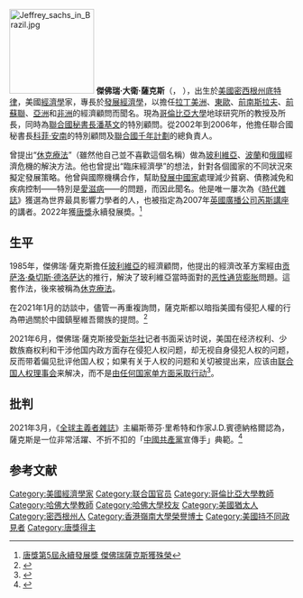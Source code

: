 [[File:Jeffrey_sachs_in_Brazil.jpg|150px]]
'''傑佛瑞·大衛·薩克斯'''（{{lang-en|Jeffrey David Sachs}}，{{bd|1954年|11月5日|||catIdx=Sachs, Jeffrey}} ），出生於[[美國|美國]][[密西根州|密西根州]][[底特律|底特律]]，美國[[經濟學|經濟學]]家，專長於[[發展經濟學|發展經濟學]]，以擔任[[拉丁美洲|拉丁美洲]]、[[東歐|東歐]]、[[前南斯拉夫|前南斯拉夫]]、[[前蘇聯|前蘇聯]]、[[亞洲|亞洲]]和[[非洲|非洲]]的經濟顧問而聞名。現為[[哥倫比亞大學|哥倫比亞大學]]地球研究所的教授及所長，同時為[[聯合國秘書長|聯合國秘書長]][[潘基文|潘基文]]的特別顧問。從2002年到2006年，他擔任聯合國秘書長[[科菲·安南|科菲·安南]]的特別顧問及[[聯合國千年計劃|聯合國千年計劃]]的總負責人。

曾提出“[[休克療法_(經濟學)|休克療法]]”（雖然他自己並不喜歡這個名稱）做為[[玻利維亞|玻利維亞]]、[[波蘭|波蘭]]和[[俄國|俄國]]經濟危機的解決方法。他也曾提出“臨床經濟學”的想法，針對各個國家的不同狀況來擬定發展策略。他曾與國際機構合作，幫助[[發展中國家|發展中國家]]處理減少貧窮、債務減免和疾病控制——特別是[[愛滋病|愛滋病]]——的問題，而因此聞名。他是唯一屢次為《[[時代雜誌|時代雜誌]]》獲選為世界最具影響力學者的人，也被指定為2007年[[英國廣播公司|英國廣播公司]][[芮斯講座|芮斯講座]]的講者。2022年獲[[唐獎|唐獎]]永續發展奬。<ref>[https://udn.com/news/story/7314/6397488 唐獎第5屆永續發展獎 傑佛瑞薩克斯獲殊榮]</ref>

==生平==
1985年，傑佛瑞·薩克斯擔任[[玻利維亞|玻利維亞]]的經濟顧問，他提出的經濟改革方案經由[[贡萨洛·桑切斯·德洛萨达|贡萨洛·桑切斯·德洛萨达]]的推行，解決了玻利維亞當時面對的[[恶性通货膨胀|恶性通货膨胀]]問題。這套作法，後來被稱為[[休克療法_(經濟學)|休克療法]]。

在2021年1月的訪談中，儘管一再重複詢問，薩克斯都以暗指美國有侵犯人權的行為帶過關於中國鎮壓維吾爾族的提問。<ref name="axio_Rights_groups">{{Cite web |title=Rights groups question Columbia over professor's interview |last=Allen-Ebrahimian |first=Bethany |publisher=[[Axios_(website)|Axios (website)]] |date=23 February 2021 |access-date=21 April 2021 |url=https://www.axios.com/china-uyghurs-columbia-rights-sachs-76ba9d28-a062-49cd-bf74-9f95e12a5c29.html |archive-date=2022-04-02 |archive-url=https://web.archive.org/web/20220402094725/https://www.axios.com/china-uyghurs-columbia-rights-sachs-76ba9d28-a062-49cd-bf74-9f95e12a5c29.html |dead-url=no }}</ref>

2021年6月，傑佛瑞·薩克斯接受[[新华社|新华社]]记者书面采访时说，美国在经济权利、少数族裔权利和干涉他国内政方面存在侵犯人权问题，却无视自身侵犯人权的问题，反而带着偏见批评他国人权；如果有关于人权的问题和关切被提出来，应该由[[联合国人权理事会|联合国人权理事会]]来解决，而不是[[單邊主義|由任何国家单方面采取行动]]<ref>{{cite news|title=专访：美国无视自身侵犯人权问题，却对他国人权指手画脚——访美国经济学家杰弗里·萨克斯|url=http://www.xinhuanet.com/world/2021-06/22/c_1127587799.htm|publisher=[[新華社|新華社]]|author=熊茂伶|date=2021-06-22|accessdate=2021-07-03|language=zh-cn|archive-date=2021-06-22|archive-url=https://web.archive.org/web/20210622223523/http://www.xinhuanet.com/world/2021-06/22/c_1127587799.htm|dead-url=no}}</ref>。

== 批判 ==
2021年3月，《[[全球主義者雜誌|全球主義者雜誌]]》主編斯蒂芬·里希特和作家J.D.賓德納格爾認為，薩克斯是一位非常活躍、不折不扣的「[[中國共產黨|中國共產黨]]宣傳手」典範。<ref name="theg_Jeffrey_Sachs">{{Cite web |title=Jeffrey Sachs: Xi Propagandist? |last1=Richter |first1=Stephan |last2=Bindenagel |first2=J.D. |publisher=[[The_Globalist|The Globalist]] |date=March 4, 2021 |access-date=April 22, 2021 |url=https://www.theglobalist.com/jeffrey-sachs-xi-jinping-china-united-states-propaganda/ |archive-date=2022-03-29 |archive-url=https://web.archive.org/web/20220329081308/https://www.theglobalist.com/jeffrey-sachs-xi-jinping-china-united-states-propaganda/ |dead-url=no }}</ref>

== 参考文献 ==
{{reflist}}

{{唐獎得主}}
{{Authority control}}
{{DEFAULTSORT:Sachs, Jerrrey}}
[[Category:美國經濟學家|Category:美國經濟學家]]
[[Category:联合国官员|Category:联合国官员]]
[[Category:哥倫比亞大學教師|Category:哥倫比亞大學教師]]
[[Category:哈佛大學教師|Category:哈佛大學教師]]
[[Category:哈佛大學校友|Category:哈佛大學校友]]
[[Category:美國猶太人|Category:美國猶太人]]
[[Category:密西根州人|Category:密西根州人]]
[[Category:香港嶺南大學榮譽博士|Category:香港嶺南大學榮譽博士]]
[[Category:美國持不同政見者|Category:美國持不同政見者]]
[[Category:唐獎得主|Category:唐獎得主]]